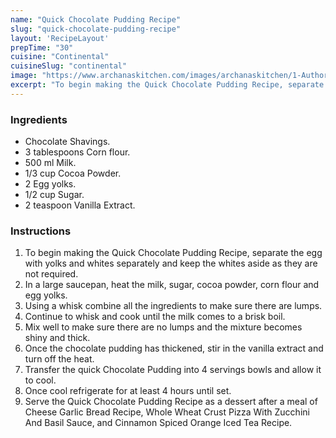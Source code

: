 ---
name: "Quick Chocolate Pudding Recipe"
slug: "quick-chocolate-pudding-recipe"
layout: 'RecipeLayout'
prepTime: "30"
cuisine: "Continental"
cuisineSlug: "continental"
image: "https://www.archanaskitchen.com/images/archanaskitchen/1-Author/Salma_Godil/Quick_Chocolate_Pudding_Recipe-1.jpg"
excerpt: "To begin making the Quick Chocolate Pudding Recipe, separate the egg with yolks and whites separately and keep the whites aside as they are not required"
---

### Ingredients

- Chocolate Shavings.
- 3 tablespoons Corn flour.
- 500 ml Milk.
- 1/3 cup Cocoa Powder.
- 2 Egg yolks.
- 1/2 cup Sugar.
- 2 teaspoon Vanilla Extract.

### Instructions

1. To begin making the Quick Chocolate Pudding Recipe, separate the egg with yolks and whites separately and keep the whites aside as they are not required.
1. In a large saucepan, heat the milk, sugar, cocoa powder, corn flour and egg yolks.
1. Using a whisk combine all the ingredients to make sure there are lumps.
1. Continue to whisk and cook until the milk comes to a brisk boil.
1. Mix well to make sure there are no lumps and the mixture becomes shiny and thick.
1. Once the chocolate pudding has thickened, stir in the vanilla extract and turn off the heat.
1. Transfer the quick Chocolate Pudding into 4 servings bowls and allow it to cool.
1. Once cool refrigerate for at least 4 hours until set.
1. Serve the Quick Chocolate Pudding Recipe as a dessert after a meal of Cheese Garlic Bread Recipe,  Whole Wheat Crust Pizza With Zucchini And Basil Sauce, and Cinnamon Spiced Orange Iced Tea Recipe.
